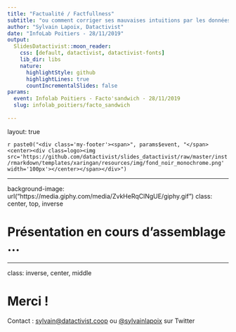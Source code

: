 ```yaml
---
title: "Factualité / Factfullness"
subtitle: "ou comment corriger ses mauvaises intuitions par les données"
author: "Sylvain Lapoix, Datactivist"
date: "InfoLab Poitiers - 28/11/2019"
output:
  SlidesDatactivist::moon_reader:
    css: [default, datactivist, datactivist-fonts]
    lib_dir: libs
    nature:
      highlightStyle: github
      highlightLines: true
      countIncrementalSlides: false
params:
  event: Infolab Poitiers - Facto'sandwich - 28/11/2019
  slug: infolab_poitiers/facto_sandwich
  
---
```


layout: true
  

`r paste0("<div class='my-footer'><span>", params$event, "</span> <center><div class=logo><img src='https://github.com/datactivist/slides_datactivist/raw/master/inst/rmarkdown/templates/xaringan/resources/img/fond_noir_monochrome.png' width='100px'></center></span></div>")` 

---



background-image: url("https://media.giphy.com/media/ZvkHeRqClNgUE/giphy.gif")
class: center, top, inverse

# Présentation en cours d'assemblage ...

---


class: inverse, center, middle

# Merci !

Contact : [sylvain@datactivist.coop](mailto:sylvain@datactivist.coop) ou [@sylvainlapoix](https://twitter.com/sylvainlapoix) sur Twitter